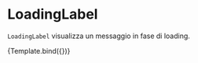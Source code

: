 

<Meta title="Components/Textarea/Props/LoadingLabel" component={VvTextarea} />

# LoadingLabel

`LoadingLabel` visualizza un messaggio in fase di loading.

<Canvas>
	<Story
		name="Loading"
		args={{
			name: 'textarea-loading',
			loading: true,
			loadingLabel: 'Loading label!'
		}}>
		{Template.bind({})}
	</Story>
</Canvas>
